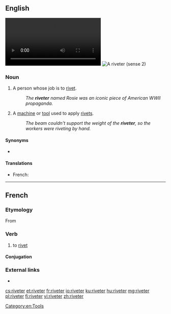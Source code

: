 ==English==
{{wikipedia}}
[[File:Riveting the SS JOHN W BROWN.webm|thumb|A riveter (sense 1)]]
[[File:Blindnietzange_und_Blindnieten.JPG|thumb|A riveter (sense 2)]]

===Noun===
{{en-noun}}

# A person whose job is to [[rivet#Verb|rivet]].
#: ''The '''riveter''' named Rosie was an iconic piece of American WWII propaganda.''
# A [[machine]] or [[tool]] used to apply [[rivet#Noun|rivet]]s.
#: ''The beam couldn't support the weight of the '''riveter''', so the workers were riveting by hand.''

====Synonyms====
* {{sense|tool}} {{l|en|rivet gun}}

====Translations====
{{trans-top|one who rivets}}
{{trans-mid}}
{{trans-bottom}}

{{trans-top|tool, rivet gun}}
* French: {{qualifier|small, handheld type}} {{t|fr|pince à riveter|f}}
{{trans-mid}}
{{trans-bottom}}

[[Category:en:Tools]]

----

==French==

===Etymology===
From {{suffix|rivet|er|lang=fr}}

===Verb===
{{fr-verb}}

# {{label|fr|transitive}} to [[rivet]]

====Conjugation====
{{fr-conj-auto}}

===External links===
* {{R:TLFi}}

[[cs:riveter]]
[[et:riveter]]
[[fr:riveter]]
[[io:riveter]]
[[ku:riveter]]
[[hu:riveter]]
[[mg:riveter]]
[[pl:riveter]]
[[fi:riveter]]
[[vi:riveter]]
[[zh:riveter]]